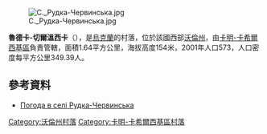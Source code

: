 [[Image:С._Рудка-Червинська.jpg|right]]

'''魯德卡-切爾溫西卡'''（{{lang-uk|Рудка-Червинська}}），是[[烏克蘭|烏克蘭]]的村落，位於該國西部[[沃倫州|沃倫州]]，由[[卡明-卡希爾西基區|卡明-卡希爾西基區]]負責管轄，面積1.64平方公里，海拔高度154米，2001年人口573，人口密度每平方公里349.39人。

{{coord|51|34|11|N|25|20|54|E|scale:30000|display=title}}

==參考資料==
* [http://weather.in.ua/ua/volynskaja/22889 Погода в селі Рудка-Червинська] {{Wayback|url=http://weather.in.ua/ua/volynskaja/22889 |date=20200517064236 }}

[[Category:沃倫州村落|Category:沃倫州村落]]
[[Category:卡明-卡希爾西基區村落|Category:卡明-卡希爾西基區村落]]


{{Volyn-geo-stub}}